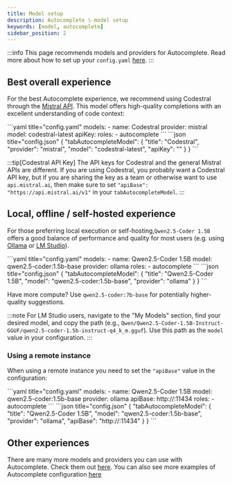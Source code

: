 ```yaml
---
title: Model setup
description: Autocomplete \-model setup
keywords: [model, autocomplete]
sidebar_position: 2
---
```



:::info
This page recommends models and providers for Autocomplete. Read more about how to set up your `config.yaml` [here](../reference.md).
:::

## Best overall experience

For the best Autocomplete experience, we recommend using Codestral through the [Mistral API](https://console.mistral.ai/). This model offers high-quality completions with an excellent understanding of code context:

<Tabs groupId="config-example">
  <TabItem value="yaml" label="YAML">
  ```yaml title="config.yaml"
  models:
    - name: Codestral
      provider: mistral
      model: codestral-latest 
      apiKey: <YOUR_CODESTRAL_API_KEY>
      roles:
        - autocomplete
  ```
  </TabItem>
  <TabItem value="json" label="JSON">
  ```json title="config.json"
  {
    "tabAutocompleteModel": {
      "title": "Codestral", 
      "provider": "mistral",
      "model": "codestral-latest",
      "apiKey": "<YOUR_API_KEY>"
    }
  }
  ```
  </TabItem>
</Tabs>

:::tip[Codestral API Key]
The API keys for Codestral and the general Mistral APIs are different. If you are using Codestral, you probably want a Codestral API key, but if you are sharing the key as a team or otherwise want to use `api.mistral.ai`, then make sure to set `"apiBase": "https://api.mistral.ai/v1"` in your `tabAutocompleteModel`.
:::

## Local, offline / self-hosted experience

For those preferring local execution or self-hosting,`Qwen2.5-Coder 1.5B` offers a good balance of performance and quality for most users (e.g. using [Ollama](../customize/model-providers/top-level/ollama.mdx) or [LM Studio](../customize/model-providers/more/lmstudio.mdx)).

<Tabs groupId="config-example">
  <TabItem value="yaml" label="YAML">
  ```yaml title="config.yaml"
  models:
    - name: Qwen2.5-Coder 1.5B
      model: qwen2.5-coder:1.5b-base 
      provider: ollama
      roles:
        - autocomplete
  ```
  </TabItem>
  <TabItem value="json" label="JSON">
  ```json title="config.json"
  {
    "tabAutocompleteModel": {
      "title": "Qwen2.5-Coder 1.5B",
      "model": "qwen2.5-coder:1.5b-base",
      "provider": "ollama"
    }
  }
  ```
  </TabItem>
</Tabs>

Have more compute? Use `qwen2.5-coder:7b-base` for potentially higher-quality suggestions.

:::note
For LM Studio users, navigate to the "My Models" section, find your desired model, and copy the path (e.g., `Qwen/Qwen2.5-Coder-1.5B-Instruct-GGUF/qwen2.5-coder-1.5b-instruct-q4_k_m.gguf`). Use this path as the `model` value in your configuration.
:::

### Using a remote instance

When using a remote instance you need to set the `"apiBase"` value in the configuration:

<Tabs groupId="config-example">
  <TabItem value="yaml" label="YAML">
  ```yaml title="config.yaml"
  models:
    - name: Qwen2.5-Coder 1.5B
      model: qwen2.5-coder:1.5b-base
      provider: ollama
      apiBase: http://<my endpoint>:11434
      roles:
        - autocomplete
  ```
  </TabItem>
  <TabItem value="json" label="JSON">
  ```json title="config.json"
  {
    "tabAutocompleteModel": {
      "title": "Qwen2.5-Coder 1.5B", 
      "model": "qwen2.5-coder:1.5b-base",
      "provider": "ollama",
      "apiBase": "http://<my endpoint>:11434"
    }
  }
  ```
  </TabItem>
</Tabs>

## Other experiences

There are many more models and providers you can use with Autocomplete. Check them out [here](../customize/model-types/autocomplete.md). You can also see more examples of Autocomplete configuration [here](../customize/deep-dives/autocomplete.mdx)
